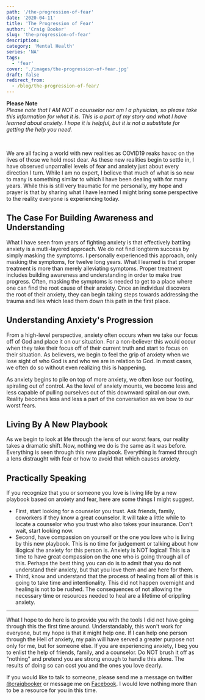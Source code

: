 ```yaml
---
path: '/the-progression-of-fear'
date: '2020-04-11'
title: 'The Progression of Fear'
author: 'Craig Booker'
slug: 'the-progression-of-fear'
description:
category: 'Mental Health'
series: 'NA'
tags:
  - 'fear'
cover: './images/the-progression-of-fear.jpg'
draft: false
redirect_from:
  - /blog/the-progression-of-fear/
---
```


**Please Note**<br/>
_Please note that I AM NOT a counselor nor am I a physician, so please take this information for what it is. This is a part of my story and what I have learned about anxiety. I hope it is helpful, but it is not a substitute for getting the help you need._

<br />

We are all facing a world with new realities as COVID19 reaks havoc on the lives of those we hold most dear. As these new realities begin to settle in, I have observed unparrallel levels of fear and anxiety just about every direction I turn. While I am no expert, I believe that much of what is so new to many is something similar to which I have been dealing with for many years. While this is still very traumatic for me personally, my hope and prayer is that by sharing what I have learned I might bring some perspective to the reality everyone is experiencing today.

## The Case For Building Awareness and Understanding

What I have seen from years of fighting anxiety is that effectively battling anxiety is a mutli-layered approach. We do not find longterm success by simply masking the symptoms. I personally experienced this approach, only masking the symptoms, for twelve long years. What I learned is that proper treatment is more than merely alleviating symptoms. Proper treatment includes building awareness and understanding in order to make true progress. Often, masking the symptoms is needed to get to a place where one can find the root cause of their anxiety. Once an individual discovers the root of their anxiety, they can begin taking steps towards addressing the trauma and lies which lead them down this path in the first place.

## Understanding Anxiety's Progression

From a high-level perspective, anxiety often occurs when we take our focus off of God and place it on our situation. For a non-believer this would occur when they take their focus off of their current truth and start to focus on their situation. As believers, we begin to feel the grip of anxiety when we lose sight of who God is and who we are in relation to God. In most cases, we often do so without even realizing this is happening.

As anxiety begins to pile on top of more anxiety, we often lose our footing, spiraling out of control. As the level of anxiety mounts, we become less and less capable of pulling ourselves out of this downward spiral on our own. Reality becomes less and less a part of the conversation as we bow to our worst fears.

## Living By A New Playbook

As we begin to look at life through the lens of our worst fears, our reality takes a dramatic shift. Now, nothing we do is the same as it was before. Everything is seen through this new playbook. Everything is framed through a lens distraught with fear or how to avoid that which causes anxiety.

## Practically Speaking

If you recognize that you or someone you love is living life by a new playbook based on anxiety and fear, here are some things I might suggest.

- First, start looking for a counselor you trust. Ask friends, family, coworkers if they know a great counselor. It will take a little while to locate a counselor who you trust who also takes your insurance. Don't wait, start looking now.
- Second, have compassion on yourself or the one you love who is living by this new playbook. This is no time for judgement or talking about how illogical the anxiety for this person is. Anxiety is NOT logical! This is a time to have great compassion on the one who is going through all of this. Perhaps the best thing you can do is to admit that you do not understand their anxiety, but that you love them and are here for them.
- Third, know and understand that the process of healing from all of this is going to take time and intentionality. This did not happen overnight and healing is not to be rushed. The consequences of not allowing the necessary time or resources needed to heal are a lifetime of crippling anxiety.

---

What I hope to do here is to provide you with the tools I did not have going through this the first time around. Understandably, this won't work for everyone, but my hope is that it might help one. If I can help one person through the Hell of anxiety, my pain will have served a greater purpose not only for me, but for someone else. If you are experiencing anxiety, I beg you to enlist the help of friends, family, and a counselor. Do NOT brush it off as "nothing" and pretend you are strong enough to handle this alone. The results of doing so can cost you and the ones you love dearly.

If you would like to talk to someone, please send me a message on twitter [@craigbooker](https://twitter.com/craigbooker) or message me on [Facebook](https://www.facebook.com/craigbooker/). I would love nothing more than to be a resource for you in this time.
